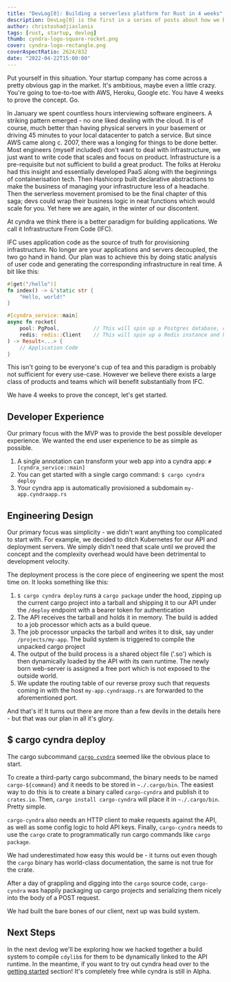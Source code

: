 ```yaml
---
title: "DevLog[0]: Building a serverless platform for Rust in 4 weeks"
description: DevLog[0] is the first in a series of posts about how we built the cyndra MVP
author: christoshadjiaslanis
tags: [rust, startup, devlog]
thumb: cyndra-logo-square-rocket.png
cover: cyndra-logo-rectangle.png
coverAspectRatio: 2624/832
date: "2022-04-22T15:00:00"
---
```


Put yourself in this situation. Your startup company has come across a pretty obvious gap in the market. It's ambitious, maybe even a little crazy. You're going to toe-to-toe with AWS, Heroku, Google etc. You have 4 weeks to prove the concept. Go.

In January we spent countless hours interviewing software engineers. A striking pattern emerged - no one liked dealing with the cloud. It is of course, much better than having physical servers in your basement or driving 45 minutes to your local datacenter to patch a service. But since AWS came along c. 2007, there was a longing for things to be done better. Most engineers (myself included) don't want to deal with infrastructure, we just want to write code that scales and focus on product. Infrastructure is a pre-requisite but not sufficient to build a great product. The folks at Heroku had this insight and essentially developed PaaS along with the beginnings of containerisation tech. Then Hashicorp built declarative abstractions to make the business of managing your infrastructure less of a headache. Then the serverless movement promised to be the final chapter of this saga; devs could wrap their business logic in neat functions which would scale for you. Yet here we are again, in the winter of our discontent.

At cyndra we think there is a better paradigm for building applications. We call it Infrastructure From Code (IFC).

IFC uses application code as the source of truth for provisioning infrastructure. No longer are your applications and servers decoupled, the two go hand in hand. Our plan was to achieve this by doing static analysis of user code and generating the corresponding infrastructure in real time. A bit like this:

```rust
#[get("/hello")]
fn index() -> &'static str {
    "Hello, world!"
}

#[cyndra_service::main]
async fn rocket(
    pool: PgPool,           // This will spin up a Postgres database, create an account and hand you an authenticated connection pool
    redis: redis::Client    // This will spin up a Redis instance and hand you back a client
) -> Result<...> {
    // Application Code
}

```

This isn't going to be everyone's cup of tea and this paradigm is probably not sufficient for every use-case. However we believe there exists a large class of products and teams which will benefit substantially from IFC.

We have 4 weeks to prove the concept, let's get started.

## Developer Experience

Our primary focus with the MVP was to provide the best possible developer experience. We wanted the end user experience to be as simple as possible.

1. A single annotation can transform your web app into a cyndra app: `#[cyndra_service::main]`
2. You can get started with a single cargo command: `$ cargo cyndra deploy`
3. Your cyndra app is automatically provisioned a subdomain `my-app.cyndraapp.rs`

## Engineering Design

Our primary focus was simplicity - we didn't want anything too complicated to start with. For example, we decided to ditch Kubernetes for our API and deployment servers. We simply didn't need that scale until we proved the concept and the complexity overhead would have been detrimental to development velocity.

The deployment process is the core piece of engineering we spent the most time on. It looks something like this:

1. `$ cargo cyndra deploy` runs a `cargo package` under the hood, zipping up the current cargo project into a tarball and shipping it to our API under the `/deploy` endpoint with a bearer token for authentication
2. The API receives the tarball and holds it in memory. The build is added to a job processor which acts as a build queue.
3. The job processor unpacks the tarball and writes it to disk, say under `/projects/my-app`. The build system is triggered to compile the unpacked cargo project
4. The output of the build process is a shared object file ('.so') which is then dynamically loaded by the API with its own runtime. The newly born web-server is assigned a free port which is not exposed to the outside world.
5. We update the routing table of our reverse proxy such that requests coming in with the host `my-app.cyndraapp.rs` are forwarded to the aforementioned port.

And that's it! It turns out there are more than a few devils in the details here - but that was our plan in all it's glory.

## $ cargo cyndra deploy

The cargo subcommand [`cargo cyndra`](https://github.com/getsynth/cyndra/tree/main/cargo-cyndra) seemed like the obvious place to start.

To create a third-party cargo subcommand, the binary needs to be named `cargo-${command}` and it needs to be stored in `~./.cargo/bin`. The easiest way to do this is to create a binary called `cargo-cyndra` and publish it to `crates.io`. Then, `cargo install cargo-cyndra` will place it in `~./.cargo/bin`. Pretty simple.

`cargo-cyndra` also needs an HTTP client to make requests against the API, as well as some config logic to hold API keys. Finally, `cargo-cyndra` needs to use the `cargo` crate to programmatically run cargo commands like `cargo package`.

We had underestimated how easy this would be - it turns out even though the `cargo` binary has world-class documentation, the same is not true for the crate.

After a day of grappling and digging into the `cargo` source code, `cargo-cyndra` was happily packaging up cargo projects and serializing them nicely into the body of a POST request.

We had built the bare bones of our client, next up was build system.

## Next Steps

In the next devlog we'll be exploring how we hacked together a build system to compile `cdylib`s for them to be dynamically linked to the API runtime. In the meantime, if you want to try out cyndra head over to the [getting started](https://docs.rs/cyndra-service/0.2.6/cyndra_service/) section! It's completely free while cyndra is still in Alpha.
